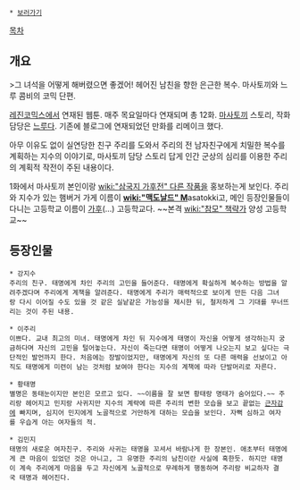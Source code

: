  * [http://www.lezhin.com/comic/better_than_revenge 보러가기]

[[목차]]

== 개요 ==
>그 녀석을 어떻게 해버렸으면 좋겠어! 헤어진 남친을 향한 은근한 복수. 마사토끼와 느루 콤비의 코믹 단편.

[[레진코믹스]]에서 연재된 웹툰. 매주 목요일마다 연재되며 총 12화. [[마사토끼]] 스토리, 작화 담당은 [[느루]]다. 기존에 블로그에 연재되었던 만화를 리메이크 했다.

아무 이유도 없이 실연당한 친구 주리를 도와서 주리의 전 남자친구에게 치밀한 복수를 계획하는 지수의 이야기로, 마사토끼 담당 스토리 답게 인간 군상의 심리를 이용한 주리의 계획적 작전이 주된 내용이다.

1화에서 마사토끼 본인이랑 [[wiki:"삼국지 가후전" 다른 작품]]을 홍보하는게 보인다. 주리와 지수가 있는 햄버거 가게 이름이 '''[[wiki:"맥도날드" M]]'''asatokki고, 메인 등장인물들이 다니는 고등학교 이름이 [[가후]](...) 고등학교다. ~~본격 [[wiki:"참모" 책략가]] 양성 고등학교~~

== 등장인물 ==

 * 강지수
 주리의 친구. 태명에게 차인 주리의 고민을 들어준다. 태명에게 확실하게 복수하는 방법을 알려주겠다며 주리에게 계책을 알려준다. 태명에게 주리가 매력적으로 보이게 만든 다음 그녀랑 다시 이어질 수도 있을 것 같은 실낱같은 가능성을 제시한 뒤, 철저하게 그 기대를 무너뜨리는 것이 주된 내용.

 * 이주리
 이쁘다. 교내 최고의 미녀. 태명에게 차인 뒤 지수에게 태명이 자신을 어떻게 생각하는지 궁금하다며 자신의 고민을 털어놓는다. 자신이 죽는다면 태명이 어떻게 나오는지 보고 싶다는 극단적인 발언까지 한다. 처음에는 장발이었지만, 태명에게 자신의 또 다른 매력을 선보이고 아직도 태명에게 미련이 남는 것처럼 보여야 한다는 지수의 계책에 따라 단발머리로 자른다.

 * 황태명
 별명은 동태눈이지만 본인은 모르고 있다. ~~이름을 잘 보면 황태랑 명태가 숨어있다.~~ 주리랑 헤어지고 민지랑 사귀지만 지수의 계략에 따른 주리의 변한 모습을 보고 끝없는 [[근자감]]에 빠지며, 심지어 민지에게 노골적으로 거만하게 대하는 모습을 보인다. 자뻑 심하고 여자를 우습게 아는 여자들의 적.

 * 김민지
 태명의 새로운 여자친구. 주리와 사귀는 태명을 꼬셔서 바람나게 한 장본인. 애초부터 태명에게 큰 마음이 있었던 것은 아니고, 그 유명한 주리의 남친이란 사실에 혹한듯. 하지만 태명이 계속 주리에게 마음을 두고 자신에게 노골적으로 무례하게 행동하며 주리랑 비교하자 결국 태명과 헤어진다.
